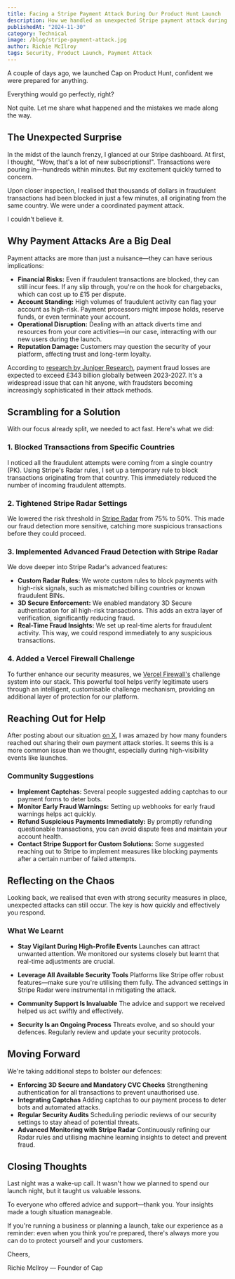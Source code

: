 ```yaml
---
title: Facing a Stripe Payment Attack During Our Product Hunt Launch
description: How we handled an unexpected Stripe payment attack during Cap's Product Hunt launch, and what we learnt from it.
publishedAt: "2024-11-30"
category: Technical
image: /blog/stripe-payment-attack.jpg
author: Richie McIlroy
tags: Security, Product Launch, Payment Attack
---
```


A couple of days ago, we launched Cap on Product Hunt, confident we were prepared for anything.

Everything would go perfectly, right?

Not quite. Let me share what happened and the mistakes we made along the way.

## The Unexpected Surprise

In the midst of the launch frenzy, I glanced at our Stripe dashboard. At first, I thought, "Wow, that's a lot of new subscriptions!". Transactions were pouring in—hundreds within minutes. But my excitement quickly turned to concern.

Upon closer inspection, I realised that thousands of dollars in fraudulent transactions had been blocked in just a few minutes, all originating from the same country. We were under a coordinated payment attack.

I couldn't believe it.

## Why Payment Attacks Are a Big Deal

Payment attacks are more than just a nuisance—they can have serious implications:

- **Financial Risks:** Even if fraudulent transactions are blocked, they can still incur fees. If any slip through, you're on the hook for chargebacks, which can cost up to £15 per dispute.
- **Account Standing:** High volumes of fraudulent activity can flag your account as high-risk. Payment processors might impose holds, reserve funds, or even terminate your account.
- **Operational Disruption:** Dealing with an attack diverts time and resources from your core activities—in our case, interacting with our new users during the launch.
- **Reputation Damage:** Customers may question the security of your platform, affecting trust and long-term loyalty.

According to [research by Juniper Research](https://www.juniperresearch.com/press/online-payment-fraud-losses-to-exceed-343bn), payment fraud losses are expected to exceed £343 billion globally between 2023-2027. It's a widespread issue that can hit anyone, with fraudsters becoming increasingly sophisticated in their attack methods.

## Scrambling for a Solution

With our focus already split, we needed to act fast. Here's what we did:

### 1. Blocked Transactions from Specific Countries

I noticed all the fraudulent attempts were coming from a single country (PK). Using Stripe's Radar rules, I set up a temporary rule to block transactions originating from that country. This immediately reduced the number of incoming fraudulent attempts.

### 2. Tightened Stripe Radar Settings

We lowered the risk threshold in [Stripe Radar](https://stripe.com/radar) from 75% to 50%. This made our fraud detection more sensitive, catching more suspicious transactions before they could proceed.

### 3. Implemented Advanced Fraud Detection with Stripe Radar

We dove deeper into Stripe Radar's advanced features:

- **Custom Radar Rules:** We wrote custom rules to block payments with high-risk signals, such as mismatched billing countries or known fraudulent BINs.
- **3D Secure Enforcement:** We enabled mandatory 3D Secure authentication for all high-risk transactions. This adds an extra layer of verification, significantly reducing fraud.
- **Real-Time Fraud Insights:** We set up real-time alerts for fraudulent activity. This way, we could respond immediately to any suspicious transactions.

### 4. Added a Vercel Firewall Challenge

To further enhance our security measures, we [Vercel Firewall's](https://vercel.com/docs/security/vercel-firewall) challenge system into our stack. This powerful tool helps verify legitimate users through an intelligent, customisable challenge mechanism, providing an additional layer of protection for our platform.

## Reaching Out for Help

After posting about our situation [on X](https://x.com/richiemcilroy/status/1862337093046788599), I was amazed by how many founders reached out sharing their own payment attack stories. It seems this is a more common issue than we thought, especially during high-visibility events like launches.

### Community Suggestions

- **Implement Captchas:** Several people suggested adding captchas to our payment forms to deter bots.
- **Monitor Early Fraud Warnings:** Setting up webhooks for early fraud warnings helps act quickly.
- **Refund Suspicious Payments Immediately:** By promptly refunding questionable transactions, you can avoid dispute fees and maintain your account health.
- **Contact Stripe Support for Custom Solutions:** Some suggested reaching out to Stripe to implement measures like blocking payments after a certain number of failed attempts.

## Reflecting on the Chaos

Looking back, we realised that even with strong security measures in place, unexpected attacks can still occur. The key is how quickly and effectively you respond.

### What We Learnt

- **Stay Vigilant During High-Profile Events**
  Launches can attract unwanted attention. We monitored our systems closely but learnt that real-time adjustments are crucial.

- **Leverage All Available Security Tools**
  Platforms like Stripe offer robust features—make sure you're utilising them fully. The advanced settings in Stripe Radar were instrumental in mitigating the attack.

- **Community Support Is Invaluable**
  The advice and support we received helped us act swiftly and effectively.

- **Security Is an Ongoing Process**
  Threats evolve, and so should your defences. Regularly review and update your security protocols.

## Moving Forward

We're taking additional steps to bolster our defences:

- **Enforcing 3D Secure and Mandatory CVC Checks**
  Strengthening authentication for all transactions to prevent unauthorised use.
- **Integrating Captchas**
  Adding captchas to our payment process to deter bots and automated attacks.
- **Regular Security Audits**
  Scheduling periodic reviews of our security settings to stay ahead of potential threats.
- **Advanced Monitoring with Stripe Radar**
  Continuously refining our Radar rules and utilising machine learning insights to detect and prevent fraud.

## Closing Thoughts

Last night was a wake-up call. It wasn't how we planned to spend our launch night, but it taught us valuable lessons.

To everyone who offered advice and support—thank you. Your insights made a tough situation manageable.

If you're running a business or planning a launch, take our experience as a reminder: even when you think you're prepared, there's always more you can do to protect yourself and your customers.

Cheers,

Richie McIlroy — Founder of Cap
